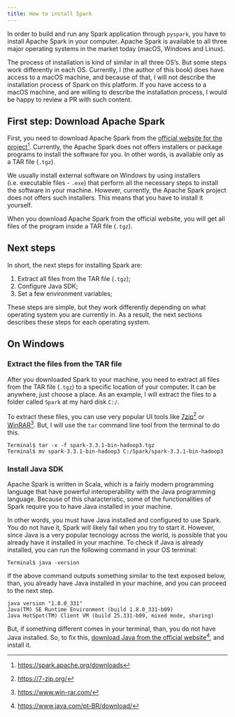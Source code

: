 ```yaml
---
title: How to install Spark
---
```


In order to build and run any Spark application through `pyspark`, you have to install Apache Spark in your computer. Apache Spark is available to all three major operating systems in the market today (macOS, Windows and Linux). 

The process of installation is kind of similar in all three OS's. But some steps work differently in each OS. Currently, I (the author of this book) does have access to a macOS machine, and because of that, I will not describe the installation process of Spark on this platform. If you have access to a macOS machine, and are willing to describe the installation process, I would be happy to review a PR with such content.

## First step: Download Apache Spark

First, you need to download Apache Spark from the [official website for the project](https://spark.apache.org/downloads)^[<https://spark.apache.org/downloads>]. Currently, the Apache Spark does not offers installers or package programs to install the software for you. In other words,  is available only as a TAR file (`.tgz`).

We usually install external software on Windows by using installers (i.e. executable files - `.exe`) that perform all the necessary steps to install the software in your machine. However, currently, the Apache Spark project does not offers such installers. This means that you have to install it yourself.

When you download Apache Spark from the official website, you will get all files of the program inside a TAR file (`.tgz`).

## Next steps

In short, the next steps for installing Spark are:

1. Extract all files from the TAR file (`.tgz`);
2. Configure Java SDK;
3. Set a few environment variables;

These steps are simple, but they work differently depending on what operating system you are currently in. As a result, the next sections describes these steps for each operating system. 


## On Windows
### Extract the files from the TAR file

After you downloaded Spark to your machine, you need to extract all files from the TAR file (`.tgz`) to a specific location of your computer. It can be anywhere, just choose a place. As an example, I will extract the files to a folder called `Spark` at my hard disk `C:/`. 

To extract these files, you can use very popular UI tools like [7zip](https://7-zip.org/)^[<https://7-zip.org/>] or [WinRAR](https://www.win-rar.com/)^[<https://www.win-rar.com/>]. But, I will use the `tar` command line tool from the terminal to do this.

```terminal
Terminal$ tar -x -f spark-3.3.1-bin-hadoop3.tgz
Terminal$ mv spark-3.3.1-bin-hadoop3 C:/Spark/spark-3.3.1-bin-hadoop3
```


### Install Java SDK

Apache Spark is written in Scala, which is a fairly modern programming language that have powerful interoperability with the Java programming language. Because of this characteristic, some of the functionalities of Spark require you to have Java installed in your machine. 

In other words, you must have Java installed and configured to use Spark. You do not have it, Spark will likely fail when you try to start it. However, since Java is a very popular tecnology across the world, is possible that you already have it installed in your machine. To check if Java is already installed, you can run the following command in your OS terminal:

```terminal
Terminal$ java -version
```

If the above command outputs something similar to the text exposed below, than, you already have Java installed in your machine, and you can proceed to the next step.

```
java version "1.8.0_331"
Java(TM) SE Runtime Environment (build 1.8.0_331-b09)
Java HotSpot(TM) Client VM (build 25.331-b09, mixed mode, sharing)
```

But, if something different comes in your terminal, than, you do not have Java installed. So, to fix this, [download Java from the official website](https://www.java.com/download/)^[<https://www.java.com/pt-BR/download/>], and install it.